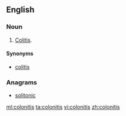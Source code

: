 ==English==

===Noun===
{{en-noun|-}}

# {{context|obsolete}} [[colitis|Colitis]].

====Synonyms====
* [[colitis]]

===Anagrams===
* [[solitonic#English|solitonic]]

[[ml:colonitis]]
[[ta:colonitis]]
[[vi:colonitis]]
[[zh:colonitis]]